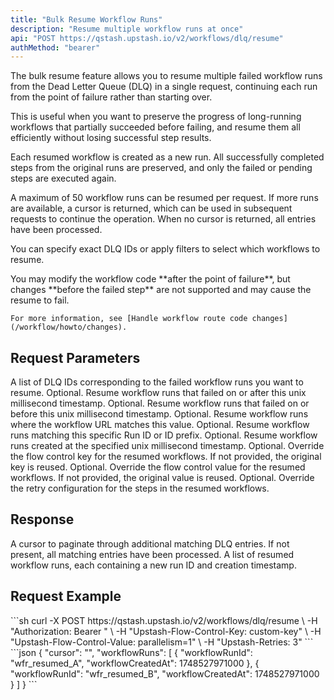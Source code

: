 ```yaml
---
title: "Bulk Resume Workflow Runs"
description: "Resume multiple workflow runs at once"
api: "POST https://qstash.upstash.io/v2/workflows/dlq/resume"
authMethod: "bearer"
---
```


The bulk resume feature allows you to resume multiple failed workflow runs from the Dead Letter Queue (DLQ) in a single request, continuing each run from the point of failure rather than starting over.

This is useful when you want to preserve the progress of long-running workflows that partially succeeded before failing, and resume them all efficiently without losing successful step results.

Each resumed workflow is created as a new run. All successfully completed steps from the original runs are preserved, and only the failed or pending steps are executed again.

A maximum of 50 workflow runs can be resumed per request. If more runs are available, a cursor is returned, which can be used in subsequent requests to continue the operation. When no cursor is returned, all entries have been processed.

You can specify exact DLQ IDs or apply filters to select which workflows to resume.

<Note>
    You may modify the workflow code **after the point of failure**, but changes **before the failed step** are not supported and may cause the resume to fail.

    For more information, see [Handle workflow route code changes](/workflow/howto/changes).
</Note>


## Request Parameters

<ParamField query="dlqIds" type="array">
  A list of DLQ IDs corresponding to the failed workflow runs you want to resume.
</ParamField>

<ParamField query="fromDate" type="integer">
  Optional. Resume workflow runs that failed on or after this unix millisecond timestamp.
</ParamField>

<ParamField query="toDate" type="integer">
  Optional. Resume workflow runs that failed on or before this unix millisecond timestamp.
</ParamField>

<ParamField query="workflowUrl" type="string">
  Optional. Resume workflow runs where the workflow URL matches this value.
</ParamField>

<ParamField query="workflowRunId" type="string">
  Optional. Resume workflow runs matching this specific Run ID or ID prefix.
</ParamField>

<ParamField query="workflowCreatedAt" type="integer">
  Optional. Resume workflow runs created at the specified unix millisecond timestamp.
</ParamField>

<ParamField header="Upstash-Flow-Control-Key" type="string">
  Optional. Override the flow control key for the resumed workflows. If not provided, the original key is reused.
</ParamField>

<ParamField header="Upstash-Flow-Control-Value" type="string">
  Optional. Override the flow control value for the resumed workflows. If not provided, the original value is reused.
</ParamField>

<ParamField header="Upstash-Retries" type="integer">
  Optional. Override the retry configuration for the steps in the resumed workflows.
</ParamField>

## Response

<ResponseField name="cursor" type="string">
  A cursor to paginate through additional matching DLQ entries. If not present, all matching entries have been processed.
</ResponseField>

<ResponseField name="workflowRuns" type="array">
  A list of resumed workflow runs, each containing a new run ID and creation timestamp.
</ResponseField>

## Request Example

<RequestExample>
```sh
curl -X POST https://qstash.upstash.io/v2/workflows/dlq/resume \
  -H "Authorization: Bearer <token>" \
  -H "Upstash-Flow-Control-Key: custom-key" \
  -H "Upstash-Flow-Control-Value: parallelism=1" \
  -H "Upstash-Retries: 3"
```

</RequestExample>

<ResponseExample>
```json
{
  "cursor": "",
  "workflowRuns": [
    {
      "workflowRunId": "wfr_resumed_A",
      "workflowCreatedAt": 1748527971000
    },
    {
      "workflowRunId": "wfr_resumed_B",
      "workflowCreatedAt": 1748527971000
    }
  ]
}
```
</ResponseExample>

